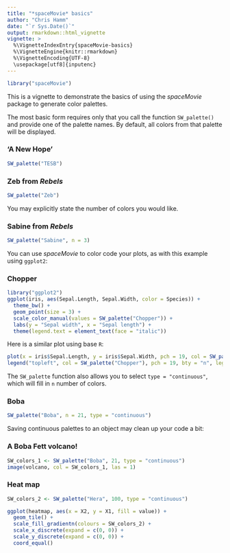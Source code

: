 ```yaml
---
title: "*spaceMovie* basics"
author: "Chris Hamm"
date: "`r Sys.Date()`"
output: rmarkdown::html_vignette
vignette: >
  %\VignetteIndexEntry{spaceMovie-basics}
  %\VignetteEngine{knitr::rmarkdown}
  %\VignetteEncoding{UTF-8}
  \usepackage[utf8]{inputenc}
---
```

```r
library("spaceMovie")
```

This is a vignette to demonstrate the basics of using the *spaceMovie* package to generate color palettes.

The most basic form requires only that you call the function `SW_palette()` and provide one of the palette names. By default, all colors from that palette will be displayed.

### 'A New Hope'
```r
SW_palette("TESB")
```

### Zeb from *Rebels*
```r
SW_palette("Zeb")
```

You may explicitly state the number of colors you would like.

### Sabine from *Rebels*
```r
SW_palette("Sabine", n = 3)
```


You can use *spaceMovie* to color code your plots, as with this example using `ggplot2`:

### Chopper
```r
library("ggplot2")
ggplot(iris, aes(Sepal.Length, Sepal.Width, color = Species)) +
  theme_bw() +
  geom_point(size = 3) +
  scale_color_manual(values = SW_palette("Chopper")) +
  labs(y = "Sepal width", x = "Sepal length") +
  theme(legend.text = element_text(face = "italic"))
```

Here is a similar plot using base `R`:
```r
plot(x = iris$Sepal.Length, y = iris$Sepal.Width, pch = 19, col = SW_palette("Chopper")[factor(iris$Species)], cex = 1.25, xlab = "Sepal length", ylab = "Sepal width", las = 1, ylim = c(2, 4.5), xlim = c(4, 8))
legend("topleft", col = SW_palette("Chopper"), pch = 19, bty = "n", legend = c(expression(paste(italic("setosa"))), c(expression(paste(italic("versicolor")))), c(expression(paste(italic("virginica"))))))
```


The `SW_palette` function also allows you to select `type = "continuous"`, which will fill in `n` number of colors.

### Boba
```r
SW_palette("Boba", n = 21, type = "continuous")
```

Saving continuous palettes to an object may clean up your code a bit:

### A Boba Fett volcano!
```r
SW_colors_1 <- SW_palette("Boba", 21, type = "continuous")
image(volcano, col = SW_colors_1, las = 1)
```



### Heat map
```r
SW_colors_2 <- SW_palette("Hera", 100, type = "continuous")

ggplot(heatmap, aes(x = X2, y = X1, fill = value)) + 
  geom_tile() + 
  scale_fill_gradientn(colours = SW_colors_2) + 
  scale_x_discrete(expand = c(0, 0)) +
  scale_y_discrete(expand = c(0, 0)) + 
  coord_equal() 
```






